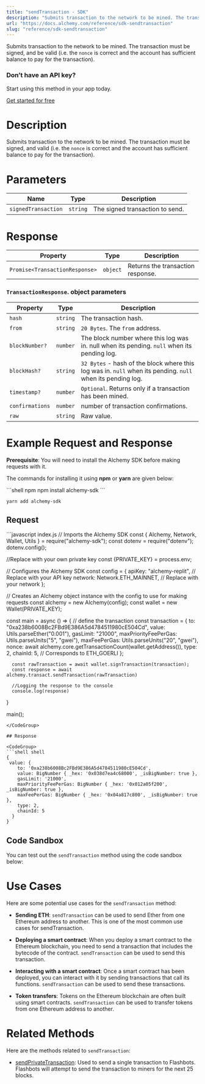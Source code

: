 ```yaml
---
title: "sendTransaction - SDK"
description: "Submits transaction to the network to be mined. The transaction must be signed, and be valid (i.e. the nonce is correct and the account has sufficient balance to pay for the transaction)."
url: "https://docs.alchemy.com/reference/sdk-sendtransaction"
slug: "reference/sdk-sendtransaction"
---
```


Submits transaction to the network to be mined. The transaction must be signed, and be valid (i.e. the `nonce` is correct and the account has sufficient balance to pay for the transaction).

### Don’t have an API key?

Start using this method in your app today.

[Get started for free](https://dashboard.alchemy.com/signup/?a=estimateGas)

# Description

Submits transaction to the network to be mined. The transaction must be signed, and valid (i.e. the `nonce` is correct and the account has sufficient balance to pay for the transaction).

# Parameters

| Name                | Type     | Description                     |
| ------------------- | -------- | ------------------------------- |
| `signedTransaction` | `string` | The signed transaction to send. |

# Response

| Property                       | Type     | Description                       |
| ------------------------------ | -------- | --------------------------------- |
| `Promise<TransactionResponse>` | `object` | Returns the transaction response. |

### `TransactionResponse`. object parameters

| Property        | Type     | Description                                                                                                 |
| --------------- | -------- | ----------------------------------------------------------------------------------------------------------- |
| `hash`          | `string` | The transaction hash.                                                                                       |
| `from`          | `string` | `20 Bytes`. The `from` address.                                                                             |
| `blockNumber?`  | `number` | The block number where this log was in. null when its pending. `null` when its pending log.                 |
| `blockHash?`    | `string` | `32 Bytes` - hash of the block where this log was in. `null` when its pending. `null` when its pending log. |
| `timestamp?`    | `number` | `Optional`. Returns only if a transaction has been mined.                                                   |
| `confirmations` | `number` | number of transaction confirmations.                                                                        |
| `raw`           | `string` | Raw value.                                                                                                  |

# Example Request and Response

**Prerequisite**: You will need to install the Alchemy SDK before making requests with it.

The commands for installing it using **npm** or **yarn** are given below:

<CodeGroup>
  ```shell npm
  npm install alchemy-sdk
  ```

  ```shell yarn
  yarn add alchemy-sdk
  ```
</CodeGroup>

## Request

<CodeGroup>
  ```javascript index.js
  // Imports the Alchemy SDK
  const { Alchemy, Network, Wallet, Utils } = require("alchemy-sdk");
  const dotenv = require("dotenv");
  dotenv.config();

  //Replace with your own private key
  const {PRIVATE_KEY} = process.env;

  // Configures the Alchemy SDK
  const config = {
      apiKey: "alchemy-replit", // Replace with your API key
      network: Network.ETH_MAINNET, // Replace with your network
  };

  // Creates an Alchemy object instance with the config to use for making requests
  const alchemy = new Alchemy(config);
  const wallet = new Wallet(PRIVATE_KEY);

  const main = async () => {
      // define the transaction
      const transaction = {
          to: "0xa238b6008Bc2FBd9E386A5d4784511980cE504Cd",
          value: Utils.parseEther("0.001"),
          gasLimit: "21000",
          maxPriorityFeePerGas: Utils.parseUnits("5", "gwei"),
          maxFeePerGas: Utils.parseUnits("20", "gwei"),
          nonce: await alchemy.core.getTransactionCount(wallet.getAddress()),
          type: 2,
          chainId: 5, // Corresponds to ETH_GOERLI
        };

      const rawTransaction = await wallet.signTransaction(transaction);
      const response = await alchemy.transact.sendTransaction(rawTransaction)

      //Logging the response to the console
      console.log(response)
  }

  main();
  ```
</CodeGroup>

## Response

<CodeGroup>
  ```shell shell
  { 
   value: {
      to: '0xa238b6008Bc2FBd9E386A5d4784511980cE504Cd',
      value: BigNumber { _hex: '0x038d7ea4c68000', _isBigNumber: true },
      gasLimit: '21000',
      maxPriorityFeePerGas: BigNumber { _hex: '0x012a05f200', _isBigNumber: true },
      maxFeePerGas: BigNumber { _hex: '0x04a817c800', _isBigNumber: true },
      type: 2,
      chainId: 5
    }
  }
  ```
</CodeGroup>

## Code Sandbox

You can test out the `sendTransaction` method using the code sandbox below:

# Use Cases

Here are some potential use cases for the `sendTransaction` method:

* **Sending ETH**: `sendTransaction` can be used to send Ether from one Ethereum address to another. This is one of the most common use cases for sendTransaction.

* **Deploying a smart contract**: When you deploy a smart contract to the Ethereum blockchain, you need to send a transaction that includes the bytecode of the contract. `sendTransaction` can be used to send this transaction.

* **Interacting with a smart contract**: Once a smart contract has been deployed, you can interact with it by sending transactions that call its functions. `sendTransaction` can be used to send these transactions.

* **Token transfers**: Tokens on the Ethereum blockchain are often built using smart contracts. `sendTransaction` can be used to transfer tokens from one Ethereum address to another.

# Related Methods

Here are the methods related to `sendTransaction`:

* [sendPrivateTransaction](/reference/sendprivatetransaction-sdk): Used to send a single transaction to Flashbots. Flashbots will attempt to send the transaction to miners for the next 25 blocks.
